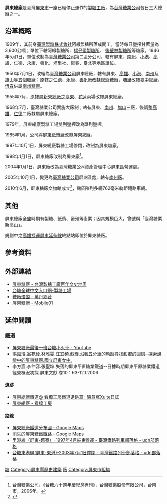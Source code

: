 {{tw monument
|name=阿緱糖廠辦公廳舍(第一本館、第二本館、第三本館、第四本館、第五本館)
|formername=
|image=阿緱糖廠辦公廳舍01.JPG
|imagename=辦公廳舍
{{Infobox mapframe|tyep=shape|zoom=15|frame-width=280}}
|othername=
|formalname=
|level=歷史建築
|class=產業設施
|time=1938年
|destroyed=
|date=2006年6月23日
|material=磚、木 
|location=屏東縣屏東市台糖街二號
|when=
|quantity=
|website=
}}
{{tw monument
|name=台糖紙漿廠原料倉庫
|formername=
|image=台糖紙漿廠原料倉庫(整修中).jpg
|imagename=
|othername=
|formalname=
|level=歷史建築
|class=產業設施
|time=1974年
|destroyed=
|date=2016年1月11日
|material= 
|location=屏東縣屏東市台糖街66號
|when=
|quantity=
|website=
}}
'''屏東總廠'''是臺灣[[屏東市|屏東市]]一座已經停止運作的[[製糖|製糖]][[工廠|工廠]]，為[[台灣糖業公司|台灣糖業公司]]昔日三大總廠之一。

==沿革概略==
1909年，其前身[[台灣製糖株式會社|臺灣製糖株式會社]]阿緱製糖所落成開工，當時每日壓搾甘蔗量為3,600公噸；單位下轄阿緱製糖所、[[臺糖高雄廠|橋仔頭製糖所]]、 [[台糖小港廠|後壁林製糖所]]等糖廠。1946年5月1日，單位改制為[[台灣糖業公司|臺灣糖業公司]]第二區分公司，轄有屏東、[[台糖南州廠|南州]]、[[台糖小港廠|小港]]、[[臺糖高雄廠|高雄]]、[[仁德糖廠|仁德]]、[[永康糖廠|永康]]、[[善化糖廠|善化]]、[[埔里社製糖所|埔里社]]、[[恆春糖廠|恆春]]、[[台北製糖所|臺北]]等地區單位。

1950年7月1日，改組為[[台灣糖業公司|臺灣糖業公司]]屏東總廠，轄有屏東、[[臺糖高雄廠|高雄]]、[[台糖小港廠|小港]]、[[台糖南州廠|南州]]及[[旗山糖廠|旗山]]等五個糖廠；原轄之[[仁德糖廠|仁德]]、[[永康糖廠|永康]]、[[善化糖廠|善化]]廠改隸[[麻豆糖廠|總爺糖廠]]，[[埔里社製糖所|埔里]]改隸[[台中糖廠|臺中總廠]]，[[恆春糖廠|恆春]]併屬[[南州糖廠|南州糖廠]]。

1955年7月，原隸屬[[新營糖廠|新營總廠]]之[[台東糖廠|臺東]]、[[花蓮糖廠|花蓮]]兩場改隸屏東總廠。

1968年7月，臺灣糖業公司實施大廠制；轄有屏東、[[台糖南州廠|南州]]、[[旗山糖廠|旗山]]三廠，後調整[[臺糖高雄廠|高雄]]、[[仁德糖廠|仁德]]二廠隸屬屏東總廠。

1979年，屏東總廠製糖工場雙列壓搾改為單列壓榨。

1985年1月，公司將[[屏東紙漿廠|屏東紙漿廠]]改隸屏東總廠。

1997年10月1日，屏東總廠製糖工場停閉，改制為屏東糖廠。

1998年1月1日，屏東糖廠改制為屏東廠<ref name="台糖六十週年慶紀念專刊">台灣糖業公司，《台糖六十週年慶紀念專刊》，台灣糖業股份有限公司，台南市，2006年。</ref>。

2004年1月1日，屏東廠改為臺灣糖業公司資產管理中心屏東區營運處。

2005年10月1日，變更為[[台灣糖業公司|臺灣糖業公司]]屏東區處，轄有[[台糖南州廠|南州廠]]。

2010年6月，屏東糖廠文物館成立<ref>{{Cite web |url=http://www.taisugar.com.tw/Monthly/CPN.aspx?ms=1380&s=13384698&p=13384787 |title=台糖通訊 |access-date=2016-06-25 |archive-date=2019-07-25 |archive-url=https://web.archive.org/web/20190725104455/http://www.taisugar.com.tw/Monthly/CPN.aspx?ms=1380&s=13384698&p=13384787 |dead-url=no }}</ref>，館區陳列多輛762毫米軌距鐵路車輛。

== 其他 ==
屏東總廠全盛時期有製糖、紙漿、畜殖等產業；因其規模巨大，曾號稱「臺灣糖業新高山」。

規劃中之[[高雄捷運屏東延伸線|高雄捷運屏東延伸線]]終點站即位於屏東糖廠。

== 參考資料 ==
{{Reflist}}

==外部連結==
{{commonscat|Pingtung Sugar Factory}}
*[http://map.net.tw/taisugar/?dir-item=%E5%B1%8F%E6%9D%B1%E7%B3%96%E5%BB%A0 屏東糖廠 - 台灣製糖工廠百年文史地圖] {{Wayback|url=http://map.net.tw/taisugar/?dir-item=%E5%B1%8F%E6%9D%B1%E7%B3%96%E5%BB%A0 |date=20190726132614 }}
*[http://www.taisugar.com.tw/chinese/CP.aspx?n=10033&s=443 台糖全球中文入口網-製糖工場] {{Wayback|url=http://www.taisugar.com.tw/chinese/CP.aspx?n=10033&s=443 |date=20170107014651 }}
*[http://wantan.tacocity.com.tw/wantan/story/story6.htm 糖廠煙囟 - 萬丹鄉音] {{Wayback|url=http://wantan.tacocity.com.tw/wantan/story/story6.htm |date=20160304200613 }}
*[https://web.archive.org/web/20070927023237/http://www.mobile01.com/print.php?f=206&t=130993&p=1 屏東糖廠 - Mobile01]

== 延伸閱讀 ==

=== 鐵道 ===
* [https://www.youtube.com/watch?v=3chBwZPLfAQ 屏東糖廠最後一班台糖小火車 - YouTube] {{Wayback|url=https://www.youtube.com/watch?v=3chBwZPLfAQ |date=20200429220858 }}
* [http://www.laiho.org.tw/wp-content/uploads/2015/07/2004THAh01.pdf 洪嘉璘.翁苑綾.林雅雯.江宜頻.蘇瑾.沿著五分車的軌跡尋找甜蜜的回憶─探索蛻變中的屏東糖廠.國立屏東女中.] {{Wayback|url=http://www.laiho.org.tw/wp-content/uploads/2015/07/2004THAh01.pdf |date=20161130090559 }}
*李方宸.李仲容.張聖坤.失落的屏東平原糖業鐵道--日據時期屏東平原糖業鐵道經營概況初探.屏東文獻 卷10：63-120.2006

==== 遺跡 ====
*[http://blog.xuite.net/ticket0610/oldway?st=c&p=1&w=3027132 屏東總廠鐵道@ 看橋工房鐵道遺跡篇:: 隨意窩Xuite日誌] {{Wayback|url=http://blog.xuite.net/ticket0610/oldway?st=c&p=1&w=3027132 |date=20180904062956 }}
*[https://web.archive.org/web/20161111191259/http://ticket.myweb.hinet.net/station/b22.htm 屏東總廠 - 看橋工房]

==== 路線 ====
*[https://www.google.com/maps/d/viewer?mid=1LOQZHTWlKghhZMQmKByX9hfJChI&hl=en_US&ll=22.666253269946523%2C120.52224849999993&z=10 屏東總廠鐵道分布圖 - Google Maps] {{Wayback|url=https://www.google.com/maps/d/viewer?mid=1LOQZHTWlKghhZMQmKByX9hfJChI&hl=en_US&ll=22.666253269946523%2C120.52224849999993&z=10 |date=20161111000150 }}
*[https://www.google.com/maps/d/viewer?mid=1dYaEM83pqLN7qLtijAGVip2PuuA&ll=22.600273399217656%2C120.46157955000001&z=10 消失的屏東糖鐵鐵路 - Google Maps] {{Wayback|url=https://www.google.com/maps/d/viewer?mid=1dYaEM83pqLN7qLtijAGVip2PuuA&ll=22.600273399217656%2C120.46157955000001&z=10 |date=20161130191050 }}
*[http://blog.udn.com/railwayTaiwan/19597658 里港線（屏東-舊寮）-1997年4月結束營運 - 臺灣鐵路列車部落格 - udn部落格] {{Wayback|url=http://blog.udn.com/railwayTaiwan/19597658 |date=20190724154117 }}
*[http://blog.udn.com/railwayTaiwan/19661936 台糖東港線(屏東-東港)-2003年7月1日停閉 - 臺灣鐵路列車部落格 - udn部落格] {{Wayback|url=http://blog.udn.com/railwayTaiwan/19661936 |date=20190725045348 }}

{{台灣糖廠列表}}
{{屏東縣文化資產}}

[[Category:屏東縣建築物|糖]]
[[Category:屏東縣歷史建築|Category:屏東縣歷史建築]]
[[Category:台灣糖廠|廠]]
[[Category:屏東市組織|Category:屏東市組織]]